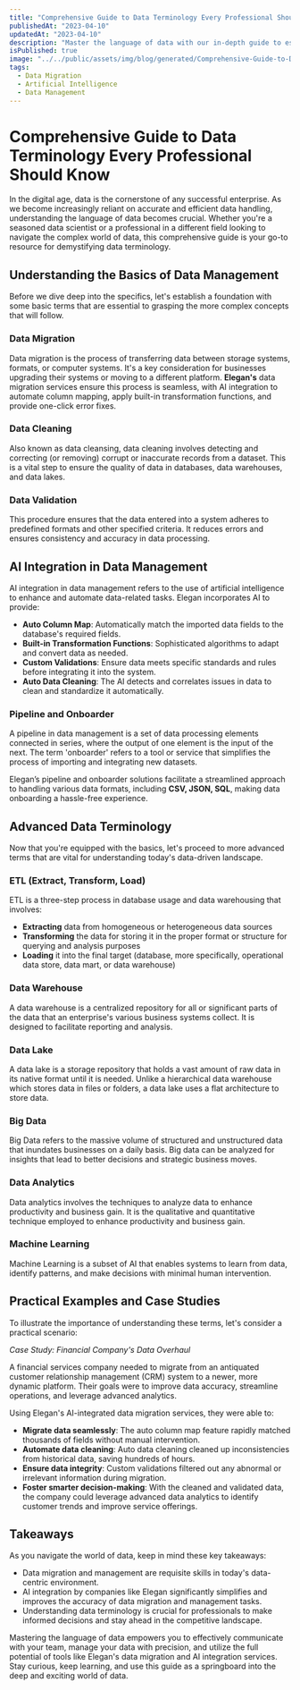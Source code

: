 ```yaml
---
title: "Comprehensive Guide to Data Terminology Every Professional Should Know"
publishedAt: "2023-04-10"
updatedAt: "2023-04-10"
description: "Master the language of data with our in-depth guide to essential data terms. Perfect for professionals leveraging AI-integrated data migration and processing."
isPublished: true
image: "../../public/assets/img/blog/generated/Comprehensive-Guide-to-Data-Terminology-Every-Professional-Should-Know.png"
tags: 
  - Data Migration
  - Artificial Intelligence
  - Data Management
---
```


# Comprehensive Guide to Data Terminology Every Professional Should Know

In the digital age, data is the cornerstone of any successful enterprise. As we become increasingly reliant on accurate and efficient data handling, understanding the language of data becomes crucial. Whether you're a seasoned data scientist or a professional in a different field looking to navigate the complex world of data, this comprehensive guide is your go-to resource for demystifying data terminology.

## Understanding the Basics of Data Management

Before we dive deep into the specifics, let's establish a foundation with some basic terms that are essential to grasping the more complex concepts that will follow.

### Data Migration
Data migration is the process of transferring data between storage systems, formats, or computer systems. It's a key consideration for businesses upgrading their systems or moving to a different platform. **Elegan's** data migration services ensure this process is seamless, with AI integration to automate column mapping, apply built-in transformation functions, and provide one-click error fixes.

### Data Cleaning
Also known as data cleansing, data cleaning involves detecting and correcting (or removing) corrupt or inaccurate records from a dataset. This is a vital step to ensure the quality of data in databases, data warehouses, and data lakes.

### Data Validation
This procedure ensures that the data entered into a system adheres to predefined formats and other specified criteria. It reduces errors and ensures consistency and accuracy in data processing.

## AI Integration in Data Management

AI integration in data management refers to the use of artificial intelligence to enhance and automate data-related tasks. Elegan incorporates AI to provide:

- **Auto Column Map**: Automatically match the imported data fields to the database's required fields.
- **Built-in Transformation Functions**: Sophisticated algorithms to adapt and convert data as needed.
- **Custom Validations**: Ensure data meets specific standards and rules before integrating it into the system.
- **Auto Data Cleaning**: The AI detects and correlates issues in data to clean and standardize it automatically.

### Pipeline and Onboarder

A pipeline in data management is a set of data processing elements connected in series, where the output of one element is the input of the next. The term 'onboarder' refers to a tool or service that simplifies the process of importing and integrating new datasets.

Elegan’s pipeline and onboarder solutions facilitate a streamlined approach to handling various data formats, including **CSV, JSON, SQL**, making data onboarding a hassle-free experience.

## Advanced Data Terminology

Now that you're equipped with the basics, let's proceed to more advanced terms that are vital for understanding today's data-driven landscape.

### ETL (Extract, Transform, Load)
ETL is a three-step process in database usage and data warehousing that involves:

- **Extracting** data from homogeneous or heterogeneous data sources
- **Transforming** the data for storing it in the proper format or structure for querying and analysis purposes
- **Loading** it into the final target (database, more specifically, operational data store, data mart, or data warehouse)

### Data Warehouse
A data warehouse is a centralized repository for all or significant parts of the data that an enterprise's various business systems collect. It is designed to facilitate reporting and analysis.

### Data Lake
A data lake is a storage repository that holds a vast amount of raw data in its native format until it is needed. Unlike a hierarchical data warehouse which stores data in files or folders, a data lake uses a flat architecture to store data.

### Big Data
Big Data refers to the massive volume of structured and unstructured data that inundates businesses on a daily basis. Big data can be analyzed for insights that lead to better decisions and strategic business moves.

### Data Analytics
Data analytics involves the techniques to analyze data to enhance productivity and business gain. It is the qualitative and quantitative technique employed to enhance productivity and business gain.

### Machine Learning
Machine Learning is a subset of AI that enables systems to learn from data, identify patterns, and make decisions with minimal human intervention.

## Practical Examples and Case Studies

To illustrate the importance of understanding these terms, let's consider a practical scenario:

*Case Study: Financial Company's Data Overhaul*

A financial services company needed to migrate from an antiquated customer relationship management (CRM) system to a newer, more dynamic platform. Their goals were to improve data accuracy, streamline operations, and leverage advanced analytics.

Using Elegan's AI-integrated data migration services, they were able to:

- **Migrate data seamlessly**: The auto column map feature rapidly matched thousands of fields without manual intervention.
- **Automate data cleaning**: Auto data cleaning cleaned up inconsistencies from historical data, saving hundreds of hours.
- **Ensure data integrity**: Custom validations filtered out any abnormal or irrelevant information during migration.
- **Foster smarter decision-making**: With the cleaned and validated data, the company could leverage advanced data analytics to identify customer trends and improve service offerings.

## Takeaways

As you navigate the world of data, keep in mind these key takeaways:

- Data migration and management are requisite skills in today's data-centric environment.
- AI integration by companies like Elegan significantly simplifies and improves the accuracy of data migration and management tasks.
- Understanding data terminology is crucial for professionals to make informed decisions and stay ahead in the competitive landscape.

Mastering the language of data empowers you to effectively communicate with your team, manage your data with precision, and utilize the full potential of tools like Elegan's data migration and AI integration services. Stay curious, keep learning, and use this guide as a springboard into the deep and exciting world of data.
